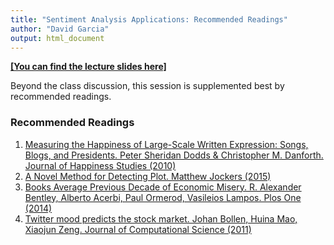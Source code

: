 ```yaml
---
title: "Sentiment Analysis Applications: Recommended Readings"
author: "David Garcia"
output: html_document
---
```


[**[You can find the lecture slides here]**](https://dgarcia-eu.github.io/SocialDataScience/Presentations/3_Affect/036_SentimentAnalysisApplications/SentimentApplications_Slides.html)

Beyond the class discussion, this session is supplemented best by recommended readings.

### Recommended Readings

1. [Measuring the Happiness of Large-Scale Written Expression: Songs, Blogs, and Presidents. Peter Sheridan Dodds & Christopher M. Danforth. Journal of Happiness Studies (2010)](https://link.springer.com/article/10.1007/s10902-009-9150-9)
2. [A Novel Method for Detecting Plot. Matthew Jockers (2015)](https://www.matthewjockers.net/2014/06/05/a-novel-method-for-detecting-plot/)
3. [Books Average Previous Decade of Economic Misery. R. Alexander Bentley, Alberto Acerbi, Paul Ormerod, Vasileios Lampos. Plos One (2014)](https://journals.plos.org/plosone/article?id=10.1371/journal.pone.0083147 )
4. [Twitter mood predicts the stock market. Johan Bollen, Huina Mao, Xiaojun Zeng. Journal of Computational Science (2011)](https://www.sciencedirect.com/science/article/pii/S187775031100007X)






